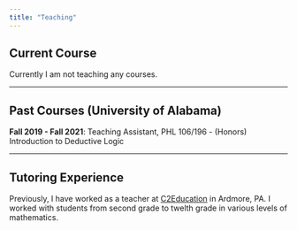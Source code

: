 ```yaml
---
title: "Teaching"
---
```


## Current Course
Currently I am not teaching any courses.

---

## Past Courses (University of Alabama)
**Fall 2019 - Fall 2021**: Teaching Assistant, PHL 106/196 - (Honors) Introduction to Deductive Logic

---

## Tutoring Experience
Previously, I have worked as a teacher at [C2Education](https://www.c2educate.com/locations/ardmore-pa/) in Ardmore, PA. I worked with students from second grade to twelth grade in various levels of mathematics. 